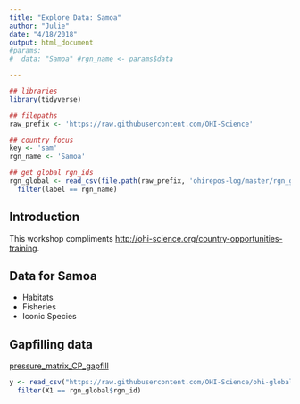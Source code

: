 ```yaml
---
title: "Explore Data: Samoa"
author: "Julie"
date: "4/18/2018"
output: html_document
#params: 
#  data: "Samoa" #rgn_name <- params$data

---
```


```r
## libraries
library(tidyverse)

## filepaths
raw_prefix <- 'https://raw.githubusercontent.com/OHI-Science'
```

```r
## country focus
key <- 'sam'
rgn_name <- 'Samoa'
```



```r
## get global rgn_ids
rgn_global <- read_csv(file.path(raw_prefix, 'ohirepos-log/master/rgn_global.csv')) %>%
  filter(label == rgn_name)
```

## Introduction

This workshop compliments <http://ohi-science.org/country-opportunities-training>.


## Data for Samoa

- Habitats
- Fisheries
- Iconic Species

## Gapfilling data

[pressure_matrix_CP_gapfill](https://github.com/OHI-Science/ohi-global/blob/draft/global2015/gapFilling/pressure_matrix_CP.csv)

```r
y <- read_csv("https://raw.githubusercontent.com/OHI-Science/ohi-global/draft/global2015/gapFilling/pressure_matrix_CP.csv") %>% 
  filter(X1 == rgn_global$rgn_id)

```




